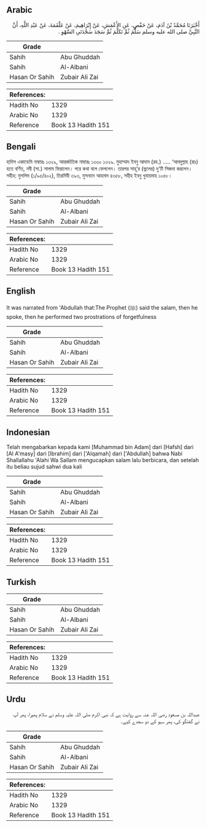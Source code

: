 ## Arabic


<div dir="rtl" lang="ar" style={{fontSize:'larger',backgroundColor:'#f8f9fa',padding:20}}>
أَخْبَرَنَا مُحَمَّدُ بْنُ آدَمَ، عَنْ حَفْصٍ، عَنِ الأَعْمَشِ، عَنْ إِبْرَاهِيمَ، عَنْ عَلْقَمَةَ، عَنْ عَبْدِ اللَّهِ، أَنَّ النَّبِيَّ صلى الله عليه وسلم سَلَّمَ ثُمَّ تَكَلَّمَ ثُمَّ سَجَدَ سَجْدَتَىِ السَّهْوِ ‏.‏
</div>
<div style={{backgroundColor:'#f8f9fa',padding:20, marginBottom: 10}}><table> <thead> <tr> <th>Grade</th> <th></th> </tr> </thead> <tbody> <tr><td>Sahih</td><td>Abu Ghuddah</td></tr><tr><td>Sahih</td><td>Al-Albani</td></tr><tr><td>Hasan Or Sahih</td><td>Zubair Ali Zai</td></tr></tbody></table><table> <thead> <tr> <th>References:</th> <th></th> </tr> </thead> <tbody><tr><td>Hadith No</td><td>1329</td></tr><tr><td>Arabic No</td><td>1329</td></tr><tr><td>Reference</td><td>Book 13 Hadith 151</td></tr></tbody></table></div>

## Bengali


<div dir="ltr" lang="bn" style={{fontSize:'larger',backgroundColor:'#f8f9fa',padding:20}}>
হাদিস একাডেমি নাম্বারঃ ১৩২৯, আন্তর্জাতিক নাম্বারঃ ১৩৩০ ১৩২৯. মুহাম্মাদ ইবনু আদাম (রহ.) ..... ‘আবদুল্লাহ (রাঃ) হতে বর্ণিত, নবী (সা.) সালাম ফিরালেন। পরে কথা বলে ফেললেন। তারপর সাহূ’র (ভুলের) দু'টি সিজদা করলেন। সহীহ: মুসলিম (১/৯৫/৪০২), তিরমিযী ৩৯৩, মুসনাদে আহমাদ ৪৩৫৮, সহীহ ইবনু খুযায়মাহ ১০৫৮।
</div>
<div style={{backgroundColor:'#f8f9fa',padding:20, marginBottom: 10}}><table> <thead> <tr> <th>Grade</th> <th></th> </tr> </thead> <tbody> <tr><td>Sahih</td><td>Abu Ghuddah</td></tr><tr><td>Sahih</td><td>Al-Albani</td></tr><tr><td>Hasan Or Sahih</td><td>Zubair Ali Zai</td></tr></tbody></table><table> <thead> <tr> <th>References:</th> <th></th> </tr> </thead> <tbody><tr><td>Hadith No</td><td>1329</td></tr><tr><td>Arabic No</td><td>1329</td></tr><tr><td>Reference</td><td>Book 13 Hadith 151</td></tr></tbody></table></div>

## English


<div dir="ltr" lang="en" style={{fontSize:'larger',backgroundColor:'#f8f9fa',padding:20}}>
It was narrated from 'Abdullah that:The Prophet (ﷺ) said the salam, then he spoke, then he performed two prostrations of forgetfulness
</div>
<div style={{backgroundColor:'#f8f9fa',padding:20, marginBottom: 10}}><table> <thead> <tr> <th>Grade</th> <th></th> </tr> </thead> <tbody> <tr><td>Sahih</td><td>Abu Ghuddah</td></tr><tr><td>Sahih</td><td>Al-Albani</td></tr><tr><td>Hasan Or Sahih</td><td>Zubair Ali Zai</td></tr></tbody></table><table> <thead> <tr> <th>References:</th> <th></th> </tr> </thead> <tbody><tr><td>Hadith No</td><td>1329</td></tr><tr><td>Arabic No</td><td>1329</td></tr><tr><td>Reference</td><td>Book 13 Hadith 151</td></tr></tbody></table></div>

## Indonesian


<div dir="ltr" lang="id" style={{fontSize:'larger',backgroundColor:'#f8f9fa',padding:20}}>
Telah mengabarkan kepada kami [Muhammad bin Adam] dari [Hafsh] dari [Al A'masy] dari [Ibrahim] dari ['Alqamah] dari ['Abdullah] bahwa Nabi Shallallahu 'Alahi Wa Sallam mengucapkan salam lalu berbicara, dan setelah itu beliau sujud sahwi dua kali
</div>
<div style={{backgroundColor:'#f8f9fa',padding:20, marginBottom: 10}}><table> <thead> <tr> <th>Grade</th> <th></th> </tr> </thead> <tbody> <tr><td>Sahih</td><td>Abu Ghuddah</td></tr><tr><td>Sahih</td><td>Al-Albani</td></tr><tr><td>Hasan Or Sahih</td><td>Zubair Ali Zai</td></tr></tbody></table><table> <thead> <tr> <th>References:</th> <th></th> </tr> </thead> <tbody><tr><td>Hadith No</td><td>1329</td></tr><tr><td>Arabic No</td><td>1329</td></tr><tr><td>Reference</td><td>Book 13 Hadith 151</td></tr></tbody></table></div>

## Turkish


<div dir="ltr" lang="tr" style={{fontSize:'larger',backgroundColor:'#f8f9fa',padding:20}}>

</div>
<div style={{backgroundColor:'#f8f9fa',padding:20, marginBottom: 10}}><table> <thead> <tr> <th>Grade</th> <th></th> </tr> </thead> <tbody> <tr><td>Sahih</td><td>Abu Ghuddah</td></tr><tr><td>Sahih</td><td>Al-Albani</td></tr><tr><td>Hasan Or Sahih</td><td>Zubair Ali Zai</td></tr></tbody></table><table> <thead> <tr> <th>References:</th> <th></th> </tr> </thead> <tbody><tr><td>Hadith No</td><td>1329</td></tr><tr><td>Arabic No</td><td>1329</td></tr><tr><td>Reference</td><td>Book 13 Hadith 151</td></tr></tbody></table></div>

## Urdu


<div dir="rtl" lang="ur" style={{fontSize:'larger',backgroundColor:'#f8f9fa',padding:20}}>
عبداللہ بن مسعود رضی اللہ عنہ سے روایت ہے کہ نبی اکرم صلی اللہ علیہ وسلم نے سلام پھیرا، پھر آپ نے گفتگو کی، پھر سہو کے دو سجدے کیے۔
</div>
<div style={{backgroundColor:'#f8f9fa',padding:20, marginBottom: 10}}><table> <thead> <tr> <th>Grade</th> <th></th> </tr> </thead> <tbody> <tr><td>Sahih</td><td>Abu Ghuddah</td></tr><tr><td>Sahih</td><td>Al-Albani</td></tr><tr><td>Hasan Or Sahih</td><td>Zubair Ali Zai</td></tr></tbody></table><table> <thead> <tr> <th>References:</th> <th></th> </tr> </thead> <tbody><tr><td>Hadith No</td><td>1329</td></tr><tr><td>Arabic No</td><td>1329</td></tr><tr><td>Reference</td><td>Book 13 Hadith 151</td></tr></tbody></table></div>